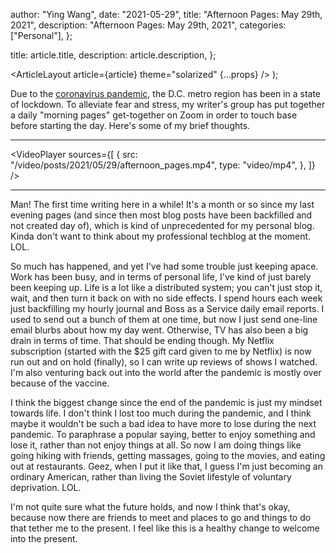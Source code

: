 
  author: "Ying Wang",
  date: "2021-05-29",
  title: "Afternoon Pages: May 29th, 2021",
  description: "Afternoon Pages: May 29th, 2021",
  categories: ["Personal"],
};

  title: article.title,
  description: article.description,
};

  <ArticleLayout article={article} theme="solarized" {...props} />
);

Due to the [coronavirus
pandemic](https://en.wikipedia.org/wiki/2019-20_coronavirus_pandemic), the D.C.
metro region has been in a state of lockdown. To alleviate fear and stress, my
writer's group has put together a daily "morning pages" get-together on Zoom in
order to touch base before starting the day. Here's some of my brief thoughts.

---

<VideoPlayer
  sources={[
    {
      src: "/video/posts/2021/05/29/afternoon_pages.mp4",
      type: "video/mp4",
    },
  ]}
/>

---

Man! The first time writing here in a while! It's a month or so since my last
evening pages (and since then most blog posts have been backfilled and not
created day of), which is kind of unprecedented for my personal blog. Kinda
don't want to think about my professional techblog at the moment. LOL.

So much has happened, and yet I've had some trouble just keeping apace. Work has
been busy, and in terms of personal life, I've kind of just barely been keeping
up. Life is a lot like a distributed system; you can't just stop it, wait, and
then turn it back on with no side effects. I spend hours each week just
backfilling my hourly journal and Boss as a Service daily email reports. I used
to send out a bunch of them at one time, but now I just send one-line email
blurbs about how my day went. Otherwise, TV has also been a big drain in terms
of time. That should be ending though. My Netflix subscription (started with the
$25 gift card given to me by Netflix) is now run out and on hold (finally), so I
can write up reviews of shows I watched. I'm also venturing back out into the
world after the pandemic is mostly over because of the vaccine.

I think the biggest change since the end of the pandemic is just my mindset
towards life. I don't think I lost too much during the pandemic, and I think
maybe it wouldn't be such a bad idea to have more to lose during the next
pandemic. To paraphrase a popular saying, better to enjoy something and lose it,
rather than not enjoy things at all. So now I am doing things like going hiking
with friends, getting massages, going to the movies, and eating out at
restaurants. Geez, when I put it like that, I guess I'm just becoming an
ordinary American, rather than living the Soviet lifestyle of voluntary
deprivation. LOL.

I'm not quite sure what the future holds, and now I think that's okay, because
now there are friends to meet and places to go and things to do that tether me
to the present. I feel like this is a healthy change to welcome into the
present.

